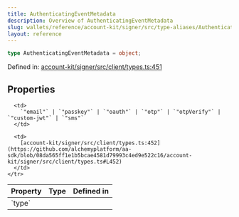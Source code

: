 ```yaml
---
title: AuthenticatingEventMetadata
description: Overview of AuthenticatingEventMetadata
slug: wallets/reference/account-kit/signer/src/type-aliases/AuthenticatingEventMetadata
layout: reference
---
```


```ts
type AuthenticatingEventMetadata = object;
```

Defined in: [account-kit/signer/src/client/types.ts:451](https://github.com/alchemyplatform/aa-sdk/blob/08da565ff1e1b5bcae4581d79993c4ed9e522c16/account-kit/signer/src/client/types.ts#L451)

## Properties

<table>
  <thead>
    <tr>
      <th align="left">Property</th>
      <th align="left">Type</th>
      <th align="left">Defined in</th>
    </tr>
  </thead>

  <tbody>
    <tr>
      <td>
        <a id="type" /> `type`
      </td>

      <td>
        `"email"` | `"passkey"` | `"oauth"` | `"otp"` | `"otpVerify"` | `"custom-jwt"` | `"sms"`
      </td>

      <td>
        [account-kit/signer/src/client/types.ts:452](https://github.com/alchemyplatform/aa-sdk/blob/08da565ff1e1b5bcae4581d79993c4ed9e522c16/account-kit/signer/src/client/types.ts#L452)
      </td>
    </tr>

  </tbody>
</table>
